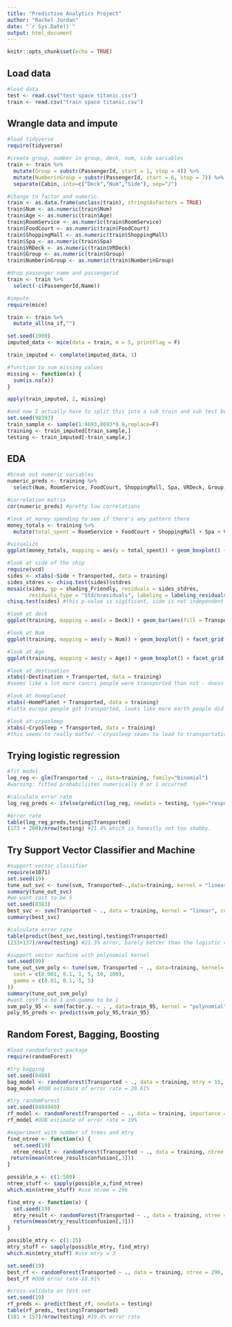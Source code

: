 ```yaml
---
title: "Predictive Analytics Project"
author: "Rachel Jordan"
date: "`r Sys.Date()`"
output: html_document
---
```


```r
knitr::opts_chunk$set(echo = TRUE)
```

## Load data

```r
#load data
test <- read.csv("test space titanic.csv")
train <- read.csv("train space titanic.csv")
```

## Wrangle data and impute

```r
#load tidyverse
require(tidyverse)

#create group, number in group, deck, num, side variables
train <- train %>% 
  mutate(Group = substr(PassengerId, start = 1, stop = 4)) %>% 
  mutate(NumberinGroup = substr(PassengerId, start = 6, stop = 7)) %>% 
  separate(Cabin, into=c("Deck","Num","Side"), sep="/")

#change to factor and numeric.
train <- as.data.frame(unclass(train), stringsAsFactors = TRUE)
train$Num <- as.numeric(train$Num)
train$Age <- as.numeric(train$Age)
train$RoomService <- as.numeric(train$RoomService)
train$FoodCourt <- as.numeric(train$FoodCourt)
train$ShoppingMall <- as.numeric(train$ShoppingMall)
train$Spa <- as.numeric(train$Spa)
train$VRDeck <- as.numeric(train$VRDeck)
train$Group <- as.numeric(train$Group)
train$NumberinGroup <- as.numeric(train$NumberinGroup)

#drop passenger name and passengerid
train <- train %>% 
  select(-c(PassengerId,Name))

#impute
require(mice)

train <- train %>% 
  mutate_all(na_if,"")

set.seed(1900)
imputed_data <- mice(data = train, m = 5, printFlag = F)

train_imputed <- complete(imputed_data, 1)

#function to sum missing values
missing <- function(x) {
  sum(is.na(x))
}

apply(train_imputed, 2, missing)

#and now I actually have to split this into a sub train and sub test because we don't have the response for the test data
set.seed(98393)
train_sample <- sample(1:8693,8693*0.8,replace=F)
training <- train_imputed[train_sample,]
testing <- train_imputed[-train_sample,]
```

## EDA

```r
#break out numeric variables
numeric_preds <- training %>% 
  select(Num, RoomService, FoodCourt, ShoppingMall, Spa, VRDeck, Group, NumberinGroup)

#correlation matrix
cor(numeric_preds) #pretty low correlations

#look at money spending to see if there's any pattern there
money_totals <- training %>% 
  mutate(total_spent = RoomService + FoodCourt + ShoppingMall + Spa + VRDeck)

#visualize
ggplot(money_totals, mapping = aes(y = total_spent)) + geom_boxplot() + facet_grid(cols = vars(Transported)) + coord_cartesian(ylim = c(0,5000)) #people who were transported tended to spend less money overall than people who weren't

#look at side of the ship
require(vcd)
sides <- xtabs(~Side + Transported, data = training)
sides_stdres <- chisq.test(sides)$stdres
mosaic(sides, gp = shading_Friendly, residuals = sides_stdres,
       residuals_type = "Std/nresiduals", labeling = labeling_residuals()) #more S were transported, less P were transported
chisq.test(sides) #this p-value is sigificant, side is not independent of transportation

#look at deck
ggplot(training, mapping = aes(x = Deck)) + geom_bar(aes(fill = Transported), position = "dodge") #looks like B and C decks were more likely to get transported and E and F were less likely to get transported

#look at Num
ggplot(training, mapping = aes(y = Num)) + geom_boxplot() + facet_grid(cols = vars(Transported)) #this doesn't seem to really matter

#look at Age
ggplot(training, mapping = aes(y = Age)) + geom_boxplot() + facet_grid(cols = vars(Transported)) #this doesn't seem to really matter either

#look at destination
xtabs(~Destination + Transported, data = training)
#seems like a lot more cancri people were transported than not - doesn't seem to be much of a difference for the others

#look at homeplanet
xtabs(~HomePlanet + Transported, data = training)
#lotta europa people got transported, looks like more earth people did not, mars seems neutral

#look at cryosleep
xtabs(~CryoSleep + Transported, data = training)
#this seems to really matter - cryosleep seams to lead to transportation
```

## Trying logistic regression

```r
#fit model
log_reg <- glm(Transported ~ ., data=training, family="binomial")
#warning: fitted probabiliites numerically 0 or 1 occurred

#calculate error rate
log_reg_preds <- ifelse(predict(log_reg, newdata = testing, type="response") > 0.5,"True","False")

#error rate
table(log_reg_preds,testing$Transported)
(173 + 200)/nrow(testing) #21.4% which is honestly not too shabby. 
```

## Try Support Vector Classifier and Machine

```r
#support vector classifier
require(e1071)
set.seed(19)
tune_out_svc <- tune(svm, Transported~.,data=training, kernel = "linear", ranges = list(cost = c(0.001, 0.01, 0.1, 1, 5, 10, 100)))
summary(tune_out_svc)
#we want cost to be 5
set.seed(8383)
best_svc <- svm(Transported ~ ., data = training, kernel = "linear", cost=5)
summary(best_svc)

#calculate error rate
table(predict(best_svc,testing),testing$Transported)
(233+137)/nrow(testing) #21.3% error, barely better than the logistic regression model which tracks based on the homework question I just completed

#support vector machine with polynomial kernel
set.seed(99)
tune_out_svm_poly <- tune(svm, Transported ~ ., data=training, kernel= "polynomial", ranges = list(
  cost = c(0.001, 0.1, 1, 5, 10, 100),
  gamma = c(0.01, 0.1, 1, 5)
))
summary(tune_out_svm_poly)
#want cost to be 1 and gamma to be 1
svm_poly_95 <- svm(factor.y. ~ . , data=train_95, kernel = "polynomial", gamma = 1, cost = 1, degree=4)
poly_95_preds <- predict(svm_poly_95,train_95)
```

## Random Forest, Bagging, Boosting

```r
#load randomforest package
require(randomForest)

#try bagging
set.seed(8488)
bag_model <- randomForest(Transported ~ ., data = training, mtry = 15, importance = T)
bag_model #OOB estimate of error rate = 20.61%

#try randomForest
set.seed(8484949) 
rf_model <- randomForest(Transported ~ ., data = training, importance = T)
rf_model #OOB estimate of error rate = 19%

#experiment with number of trees and mtry
find_ntree <- function(x) {
  set.seed(19)
  ntree_result <- randomForest(Transported ~ ., data = training, ntree = x)
 return(mean(ntree_result$confusion[,3]))
}

possible_x <- c(1:500)
ntree_stuff <- sapply(possible_x,find_ntree)
which.min(ntree_stuff) #use ntree = 296

find_mtry <- function(x) {
  set.seed(19)
  mtry_result <- randomForest(Transported ~ ., data = training, ntree = 296, mtry = x)
  return(mean(mtry_result$confusion[,3]))
}

possible_mtry <- c(1:15)
mtry_stuff <- sapply(possible_mtry, find_mtry)
which.min(mtry_stuff) #use mtry = 3

set.seed(19)
best_rf <- randomForest(Transported ~ ., data = training, ntree = 296, mtry = 3)
best_rf #OOB error rate 18.91%

#cross-validate on test set
set.seed(19)
rf_preds <- predict(best_rf, newdata = testing)
table(rf_preds, testing$Transported)
(181 + 157)/nrow(testing) #19.4% error rate


```
